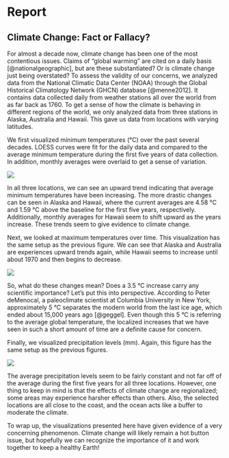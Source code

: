 # Report {#sec-report}

## Climate Change: Fact or Fallacy? {.unnumbered}

For almost a decade now, climate change has been one of the most contentious issues. Claims of "global warming" are cited on a daily basis [@nationalgeographic], but are these substantiated? Or is climate change just being overstated? To assess the validity of our concerns, we analyzed data from the National Climatic Data Center (NOAA) through the Global Historical Climatology Network (GHCN) database [@menne2012]. It contains data collected daily from weather stations all over the world from as far back as 1760. To get a sense of how the climate is behaving in different regions of the world, we only analyzed data from three stations in Alaska, Australia and Hawaii. This gave us data from locations with varying latitudes.

We first visualized minimum temperatures (°C) over the past several decades. LOESS curves were fit for the daily data and compared to the average minimum temperature during the first five years of data collection. In addition, monthly averages were overlaid to get a sense of variation.

![](Files/Images/Visual-TMIN.png)

In all three locations, we can see an upward trend indicating that average minimum temperatures have been increasing. The more drastic changes can be seen in Alaska and Hawaii, where the current averages are 4.58 °C and 1.59 °C above the baseline for the first five years, respectively. Additionally, monthly averages for Hawaii seem to shift upward as the years increase. These trends seem to give evidence to climate change.

Next, we looked at maximum temperatures over time. This visualization has the same setup as the previous figure. We can see that Alaska and Australia are experiences upward trends again, while Hawaii seems to increase until about 1970 and then begins to decrease.

![](Files/Images/Visual-TMAX.png)

So, what do these changes mean? Does a 3.5 °C increase carry any scientific importance? Let's put this into perspective. According to Peter deMenocal, a paleoclimate scientist at Columbia University in New York, approximately 5 °C separates the modern world from the last ice age, which ended about 15,000 years ago [@geggel]. Even though this 5 °C is referring to the average global temperature, the localized increases that we have seen in such a short amount of time are a definite cause for concern.

Finally, we visualized precipitation levels (mm). Again, this figure has the same setup as the previous figures.

![](Files/Images/Visual-PRCP.png)

The average precipitation levels seem to be fairly constant and not far off of the average during the first five years for all three locations. However, one thing to keep in mind is that the effects of climate change are regionalized; some areas may experience harsher effects than others. Also, the selected locations are all close to the coast, and the ocean acts like a buffer to moderate the climate.

To wrap up, the visualizations presented here have given evidence of a very concerning phenomenon. Climate change will likely remain a hot button issue, but hopefully we can recognize the importance of it and work together to keep a healthy Earth!
